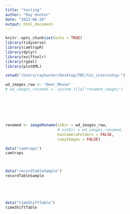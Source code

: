 ```yaml
---
title: "testing"
author: "Ray Hunter"
date: "2023-06-28"
output: html_document
---
```


```r
knitr::opts_chunk$set(echo = TRUE)
library(tidyverse)
library(camtrapR)
library(dplyr)
library(exiftoolr)
library(rgdal)
library(plotKML)
```

```r
setwd("/Users/rayhunter/Desktop/TNC/tnc_internship-")
```







```r
wd_images_raw <- "Deer_Mouse"
# wd_images_renamed <- system.file("renamed_images")







renamed <- imageRename(inDir = wd_images_raw,
                       # outDir = wd_images_renamed,
                       hasCameraFolders = FALSE, 
                       copyImages = FALSE)
```








```r

data("camtraps")
camtraps



data("recordTableSample")
recordTableSample





data("timeShiftTable")
timeShiftTable




```

